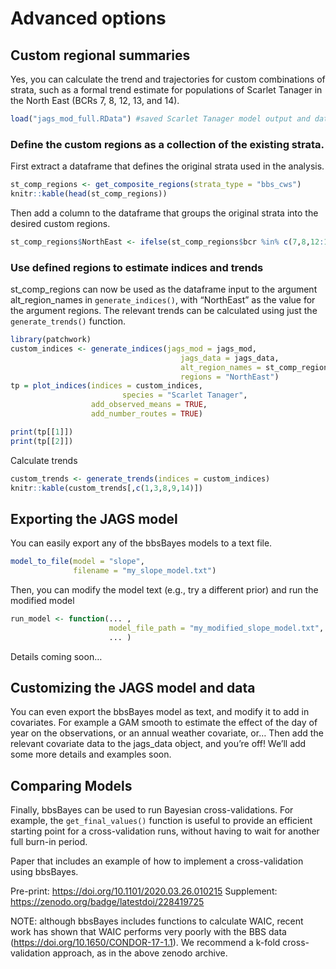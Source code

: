 # Advanced options {#Adv}


## Custom regional summaries

Yes, you can calculate the trend and trajectories for custom combinations of strata, such as a formal trend estimate for populations of Scarlet Tanager in the North East (BCRs 7, 8, 12, 13, and 14).

``` r
load("jags_mod_full.RData") #saved Scarlet Tanager model output and data
```


### Define the custom regions as a collection of the existing strata.

First extract a dataframe that defines the original strata used in the analysis.

``` r
st_comp_regions <- get_composite_regions(strata_type = "bbs_cws")
knitr::kable(head(st_comp_regions))
```

Then add a column to the dataframe that groups the original strata into the desired custom regions.

``` r
st_comp_regions$NorthEast <- ifelse(st_comp_regions$bcr %in% c(7,8,12:14),"NorthEast","Other")
```

### Use defined regions to estimate indices and trends

st_comp_regions can now be used as the dataframe input to the argument alt_region_names in `generate_indices()`, with "NorthEast" as the value for the argument regions. The relevant trends can be calculated using just the `generate_trends()` function.

``` r
library(patchwork)
custom_indices <- generate_indices(jags_mod = jags_mod,
                                      jags_data = jags_data,
                                      alt_region_names = st_comp_regions,
                                      regions = "NorthEast")
tp = plot_indices(indices = custom_indices,
                         species = "Scarlet Tanager",
                  add_observed_means = TRUE,
                  add_number_routes = TRUE)
```

``` r
print(tp[[1]])
print(tp[[2]])

```

Calculate trends

``` r
custom_trends <- generate_trends(indices = custom_indices)
knitr::kable(custom_trends[,c(1,3,8,9,14)])
```




## Exporting the JAGS model

You can easily export any of the bbsBayes models to a text file.

``` r
model_to_file(model = "slope",
              filename = "my_slope_model.txt")
```

Then, you can modify the model text (e.g., try a different prior) and run the modified model

``` r
run_model <- function(... ,
                      model_file_path = "my_modified_slope_model.txt",
                      ... )
```

Details coming soon...

## Customizing the JAGS model and data

You can even export the bbsBayes model as text, and modify it to add in covariates. For example a GAM smooth to estimate the effect of the day of year on the observations, or an annual weather covariate, or... Then add the relevant covariate data to the jags_data object, and you're off! We'll add some more details and examples soon.

## Comparing Models

Finally, bbsBayes can be used to run Bayesian cross-validations. For example, the `get_final_values()` function is useful to provide an efficient starting point for a cross-validation runs, without having to wait for another full burn-in period.

Paper that includes an example of how to implement a cross-validation using bbsBayes.

Pre-print: <https://doi.org/10.1101/2020.03.26.010215> 
Supplement: <https://zenodo.org/badge/latestdoi/228419725>

NOTE: although bbsBayes includes functions to calculate WAIC, recent work has shown that WAIC performs very poorly with the BBS data (<https://doi.org/10.1650/CONDOR-17-1.1>). We recommend a k-fold cross-validation approach, as in the above zenodo archive.